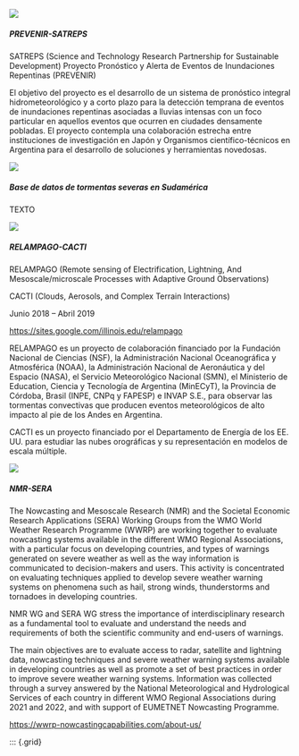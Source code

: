 ::: {.grid}

::: {.g-col-4}
![](images/prevenir.png)
:::

::: {.g-col-8}
<h5>PREVENIR-SATREPS</h5>

SATREPS (Science and Technology Research Partnership for Sustainable Development) Proyecto Pronóstico y Alerta de Eventos de Inundaciones Repentinas (PREVENIR)

:::

:::

El objetivo del proyecto es el desarrollo de un sistema de pronóstico integral hidrometeorológico y a corto plazo para la detección temprana de eventos de inundaciones repentinas asociadas a lluvias intensas con un foco particular en aquellos eventos que ocurren en ciudades densamente pobladas. El proyecto contempla una colaboración estrecha entre instituciones de investigación en Japón y Organismos científico-técnicos en Argentina para el desarrollo de soluciones y herramientas novedosas.

::: {.grid}





::: {.g-col-4}
![](images/basededatos.png)
:::

::: {.g-col-8}
<h5>Base de datos de tormentas severas en Sudamérica</h5>
:::

:::
TEXTO

::: {.grid}

::: {.g-col-4}
![](images/relampago_logo.png)
:::

::: {.g-col-8}
<h5>RELAMPAGO-CACTI</h5>

RELAMPAGO (Remote sensing of Electrification, Lightning, And Mesoscale/microscale Processes with Adaptive Ground Observations) 

CACTI (Clouds, Aerosols, and Complex Terrain Interactions)

Junio 2018 – Abril 2019

[https://sites.google.com/illinois.edu/relampago](https://sites.google.com/illinois.edu/relampago/home)
:::

:::

RELAMPAGO es un proyecto de colaboración financiado por la Fundación Nacional de Ciencias (NSF), la Administración Nacional Oceanográfica y Atmosférica (NOAA), la Administración Nacional de Aeronáutica y del Espacio (NASA), el Servicio Meteorológico Nacional (SMN), el Ministerio de Education, Ciencia y Tecnología de Argentina (MinECyT), la Provincia de Córdoba, Brasil (INPE, CNPq y FAPESP) e INVAP S.E., para observar las tormentas convectivas que producen eventos meteorológicos de alto impacto al pie de los Andes en Argentina.

CACTI es un proyecto financiado por el Departamento de Energía de los EE. UU. para estudiar las nubes orográficas y su representación en modelos de escala múltiple.  

::: {.grid}





::: {.g-col-4}
![](images/wwrp.png)
:::

::: {.g-col-8}

\n
\n

<h5>NMR-SERA</h5>

The Nowcasting and Mesoscale Research (NMR) and the Societal Economic Research Applications (SERA) Working Groups from the WMO World Weather Research Programme (WWRP) are working together to evaluate nowcasting systems available in the different WMO Regional Associations, with a particular focus on developing countries, and types of warnings generated on severe weather as well as the way information is communicated to decision-makers and users. This activity is concentrated on evaluating techniques applied to develop severe weather warning systems on phenomena such as hail, strong winds, thunderstorms and tornadoes in developing countries.

:::

:::

NMR WG and SERA WG stress the importance of interdisciplinary research as a fundamental tool to evaluate and understand the needs and requirements of both the scientific community and end-users of warnings.

The main objectives are to evaluate access to radar, satellite and lightning data, nowcasting techniques and severe weather warning systems available in developing countries as well as promote a set of best practices in order to improve severe weather warning systems.
Information was collected through a survey answered by the National Meteorological and Hydrological Services of each country in different WMO Regional Associations during 2021 and 2022, and with support of EUMETNET Nowcasting Programme.

[https://wwrp-nowcastingcapabilities.com/about-us/](https://wwrp-nowcastingcapabilities.com/about-us/)

::: {.grid}













